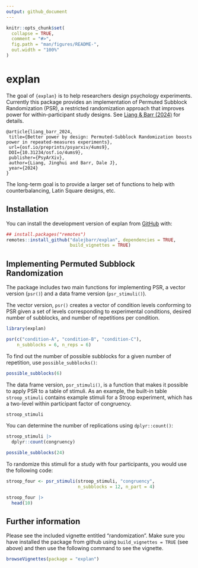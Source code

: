```yaml
---
output: github_document
---
```


<!-- README.md is generated from README.Rmd. Please edit that file -->

```r
knitr::opts_chunk$set(
  collapse = TRUE,
  comment = "#>",
  fig.path = "man/figures/README-",
  out.width = "100%"
)
```

# explan

<!-- badges: start -->
<!-- badges: end -->

The goal of `{explan}` is to help researchers design psychology experiments. Currently this package provides an implementation of Permuted Subblock Randomization (PSR), a restricted randomization approach that improves power for within-participant study designs. See [Liang & Barr (2024)](https://osf.io/preprints/psyarxiv/4ums9) for details.

```
@article{liang_barr_2024,
 title={Better power by design: Permuted-Subblock Randomization boosts power in repeated-measures experiments},
 url={osf.io/preprints/psyarxiv/4ums9},
 DOI={10.31234/osf.io/4ums9},
 publisher={PsyArXiv},
 author={Liang, Jinghui and Barr, Dale J},
 year={2024}
}
```

The long-term goal is to provide a larger set of functions to help with counterbalancing, Latin Square designs, etc.

## Installation

You can install the development version of explan from [GitHub](https://github.com/) with:

``` r
## install.packages("remotes")
remotes::install_github("dalejbarr/explan", dependencies = TRUE,
                        build_vignettes = TRUE)
```

## Implementing Permuted Subblock Randomization

The package includes two main functions for implementing PSR, a vector version (`psr()`) and a data frame version (`psr_stimuli()`).

The vector version, `psr()` creates a vector of condition levels conforming to PSR given a set of levels corresponding to experimental conditions, desired number of subblocks, and number of repetitions per condition.

```r
library(explan)

psr(c("condition-A", "condition-B", "condition-C"),
    n_subblocks = 6, n_reps = 6)
```

To find out the number of possible subblocks for a given number of repetition, use `possible_subblocks()`:

```r
possible_subblocks(6)
```

The data frame version, `psr_stimuli()`, is a function that makes it possible to apply PSR to a table of stimuli. As an example, the built-in table `stroop_stimuli` contains example stimuli for a Stroop experiment, which has a two-level within participant factor of congruency.

```r
stroop_stimuli
```

You can determine the number of replications using `dplyr::count()`:

```r
stroop_stimuli |>
  dplyr::count(congruency)
```

```r
possible_subblocks(24)
```

To randomize this stimuli for a study with four participants, you would use the following code:

```r
stroop_four <- psr_stimuli(stroop_stimuli, "congruency",
                           n_subblocks = 12, n_part = 4)

stroop_four |>
  head(10)
```

<!-- build the README.md with devtools::build_readme() -->

## Further information

Please see the included vignette entitled "randomization". Make sure you have installed the package from github using `build_vignettes = TRUE` (see above) and then use the following command to see the vignette.

``` r
browseVignettes(package = "explan")
```
